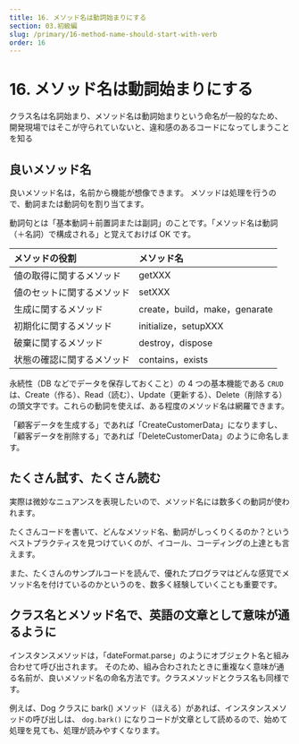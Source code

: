 ```yaml
---
title: 16. メソッド名は動詞始まりにする
section: 03.初級編
slug: /primary/16-method-name-should-start-with-verb
order: 16
---
```


# 16. メソッド名は動詞始まりにする

<p class="goal">
  クラス名は名詞始まり、メソッド名は動詞始まりという命名が一般的なため、
  開発現場ではそこが守られていないと、違和感のあるコードになってしまうことを知る
</p>

## 良いメソッド名

良いメソッド名は，名前から機能が想像できます。
メソッドは処理を行うので、動詞または動詞句を割り当てます。

動詞句とは「基本動詞＋前置詞または副詞」のことです。「メソッド名は動詞（＋名詞）で構成される」と覚えておけば OK です。

| メソッドの役割             | メソッド名                    |
| :------------------------- | :---------------------------- |
| 値の取得に関するメソッド   | getXXX                        |
| 値のセットに関するメソッド | setXXX                        |
| 生成に関するメソッド       | create，build，make，genarate |
| 初期化に関するメソッド     | initialize，setupXXX          |
| 破棄に関するメソッド       | destroy，dispose              |
| 状態の確認に関するメソッド | contains，exists              |

永続性（DB などでデータを保存しておくこと）の 4 つの基本機能である `CRUD` は、Create（作る）、Read（読む）、Update（更新する）、Delete（削除する）の頭文字です。これらの動詞を使えば、ある程度のメソッド名は網羅できます。

「顧客データを生成する」であれば「CreateCustomerData」になりますし、「顧客データを削除する」であれば「DeleteCustomerData」のように命名します。

## たくさん試す、たくさん読む

実際は微妙なニュアンスを表現したいので、メソッド名には数多くの動詞が使われます。

たくさんコードを書いて、どんなメソッド名、動詞がしっくりくるのか？というベストプラクティスを見つけていくのが、イコール、コーディングの上達とも言えます。

また、たくさんのサンプルコードを読んで、優れたプログラマはどんな感覚でメソッド名を付けているのかというのを、数多く経験していくことも重要です。

## クラス名とメソッド名で、英語の文章として意味が通るように

インスタンスメソッドは，「⁠dateFormat.parse」のようにオブジェクト名と組み合わせて呼び出されます。
そのため、組み合わされたときに重複なく意味が通る名前が、良いメソッド名の命名方法です。クラスメソッドとクラス名も同様です。

例えば、Dog クラスに bark() メソッド（ほえる）があれば、インスタンスメソッドの呼び出しは、
`dog.bark()` になりコードが文章として読めるので、始めて処理を見ても、処理が読みやすくなります。
